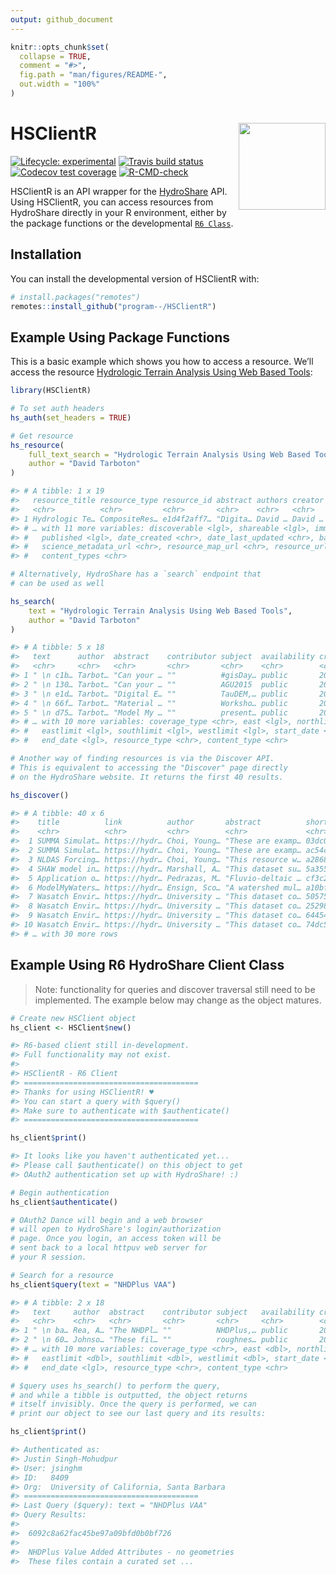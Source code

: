 ```yaml
---
output: github_document
---
```


<!-- README.md is generated from README.Rmd. Please edit that file -->

```r
knitr::opts_chunk$set(
  collapse = TRUE,
  comment = "#>",
  fig.path = "man/figures/README-",
  out.width = "100%"
)
```

# HSClientR <a href='https://github.com/program--/HSClientR'><img src='man/figures/logo.png' align="right" height="139" /></a>

<!-- badges: start -->
[![Lifecycle: experimental](https://img.shields.io/badge/lifecycle-experimental-orange.svg)](https://www.tidyverse.org/lifecycle/#experimental)
[![Travis build status](https://travis-ci.com/program--/HSClientR.svg?branch=master)](https://travis-ci.com/program--/HSClientR)
[![Codecov test coverage](https://codecov.io/gh/program--/HSClientR/branch/master/graph/badge.svg)](https://codecov.io/gh/program--/HSClientR)
[![R-CMD-check](https://github.com/program--/HSClientR/workflows/R-CMD-check/badge.svg)](https://github.com/program--/HSClientR/actions)
<!-- [![CRAN status](https://www.r-pkg.org/badges/version/HSClientR)](https://CRAN.R-project.org/package=HSClientR) -->
<!-- badges: end -->

HSClientR is an API wrapper for the [HydroShare](https://www.hydroshare.org) API.
Using HSClientR, you can access resources from HydroShare directly in your R environment,
either by the package functions or the developmental [`R6 Class`](https://r6.r-lib.org/reference/R6Class.html). 

## Installation

You can install the developmental version of HSClientR with:

``` r
# install.packages("remotes")
remotes::install_github("program--/HSClientR")
```

## Example Using Package Functions

This is a basic example which shows you how to access a resource. We'll access the resource
[Hydrologic Terrain Analysis Using Web Based Tools](https://www.hydroshare.org/resource/e1d4f2aff7d84f79b901595f6ea48368/):

```r
library(HSClientR)

# To set auth headers
hs_auth(set_headers = TRUE)

# Get resource
hs_resource(
    full_text_search = "Hydrologic Terrain Analysis Using Web Based Tools",
    author = "David Tarboton"
)

#> # A tibble: 1 x 19
#>   resource_title resource_type resource_id abstract authors creator doi   public
#>   <chr>          <chr>         <chr>       <chr>    <chr>   <chr>   <lgl> <lgl> 
#> 1 Hydrologic Te… CompositeRes… e1d4f2aff7… "Digita… David … David … NA    TRUE  
#> # … with 11 more variables: discoverable <lgl>, shareable <lgl>, immutable <lgl>,
#> #   published <lgl>, date_created <chr>, date_last_updated <chr>, bag_url <chr>,
#> #   science_metadata_url <chr>, resource_map_url <chr>, resource_url <chr>,
#> #   content_types <chr>

# Alternatively, HydroShare has a `search` endpoint that
# can be used as well

hs_search(
    text = "Hydrologic Terrain Analysis Using Web Based Tools",
    author = "David Tarboton"
)

#> # A tibble: 5 x 18
#>   text      author  abstract    contributor subject  availability created modified
#>   <chr>     <chr>   <chr>       <chr>       <chr>    <chr>        <chr>   <chr>   
#> 1 " \n c1b… Tarbot… "Can your … ""          #gisDay… public       2015-1… 2015-11…
#> 2 " \n 130… Tarbot… "Can your … ""          AGU2015  public       2015-1… 2015-12…
#> 3 " \n e1d… Tarbot… "Digital E… ""          TauDEM,… public       2018-0… 2018-04…
#> 4 " \n 66f… Tarbot… "Material … ""          Worksho… public       2016-0… 2016-07…
#> 5 " \n d75… Tarbot… "Model My … ""          present… public       2018-0… 2018-04…
#> # … with 10 more variables: coverage_type <chr>, east <lgl>, northlimit <lgl>,
#> #   eastlimit <lgl>, southlimit <lgl>, westlimit <lgl>, start_date <lgl>,
#> #   end_date <lgl>, resource_type <chr>, content_type <chr>

# Another way of finding resources is via the Discover API.
# This is equivalent to accessing the "Discover" page directly
# on the HydroShare website. It returns the first 40 results.

hs_discover()

#> # A tibble: 40 x 6
#>    title          link          author       abstract          short_id   metadata
#>    <chr>          <chr>         <chr>        <chr>             <chr>      <list>  
#>  1 SUMMA Simulat… https://hydr… Choi, Young… "These are examp… 03dc01d36… <tibble…
#>  2 SUMMA Simulat… https://hydr… Choi, Young… "These are examp… ac54c8046… <tibble…
#>  3 NLDAS Forcing… https://hydr… Choi, Young… "This resource w… a28685d2d… <tibble…
#>  4 SHAW model in… https://hydr… Marshall, A… "This dataset su… 5a355d673… <tibble…
#>  5 Application o… https://hydr… Pedrazas, M… "Fluvio-deltaic … cf3c26339… <tibble…
#>  6 ModelMyWaters… https://hydr… Ensign, Sco… "A watershed mul… a10bfc16d… <tibble…
#>  7 Wasatch Envir… https://hydr… University … "This dataset co… 5057577e8… <tibble…
#>  8 Wasatch Envir… https://hydr… University … "This dataset co… 252980b3b… <tibble…
#>  9 Wasatch Envir… https://hydr… University … "This dataset co… 6445418c7… <tibble…
#> 10 Wasatch Envir… https://hydr… University … "This dataset co… 74dc57ed7… <tibble…
#> # … with 30 more rows
```

## Example Using R6 HydroShare Client Class

> Note: functionality for queries and discover traversal
> still need to be implemented. The example below may change
> as the object matures.

```r
# Create new HSClient object
hs_client <- HSClient$new()

#> R6-based client still in-development.
#> Full functionality may not exist.
#> 
#> HSClientR - R6 Client
#> =======================================
#> Thanks for using HSClientR! ♥
#> You can start a query with $query()
#> Make sure to authenticate with $authenticate()
#> =======================================

hs_client$print()

#> It looks like you haven't authenticated yet...
#> Please call $authenticate() on this object to get
#> OAuth2 authentication set up with HydroShare! :)

# Begin authentication
hs_client$authenticate()

# OAuth2 Dance will begin and a web browser
# will open to HydroShare's login/authorization
# page. Once you login, an access token will be
# sent back to a local httpuv web server for
# your R session.

# Search for a resource
hs_client$query(text = "NHDPlus VAA")

#> # A tibble: 2 x 18
#>   text     author  abstract    contributor subject   availability created modified
#>   <chr>    <chr>   <chr>       <chr>       <chr>     <chr>        <chr>   <chr>   
#> 1 " \n ba… Rea, A… "The NHDPl… ""          NHDPlus,… public       2019-0… 2019-08…
#> 2 " \n 60… Johnso… "These fil… ""          roughnes… public       2020-1… 2021-02…
#> # … with 10 more variables: coverage_type <chr>, east <dbl>, northlimit <dbl>,
#> #   eastlimit <dbl>, southlimit <dbl>, westlimit <dbl>, start_date <lgl>,
#> #   end_date <lgl>, resource_type <chr>, content_type <chr>

# $query uses hs_search() to perform the query,
# and while a tibble is outputted, the object returns
# itself invisibly. Once the query is performed, we can
# print our object to see our last query and its results:

hs_client$print()

#> Authenticated as:
#> Justin Singh-Mohudpur
#> User: jsinghm
#> ID:   8409
#> Org:  University of California, Santa Barbara
#> =======================================
#> Last Query ($query): text = "NHDPlus VAA"
#> Query Results:
#>  
#>  6092c8a62fac45be97a09bfd0b0bf726  
#>  
#>  NHDPlus Value Added Attributes - no geometries  
#>  These files contain a curated set ...
```